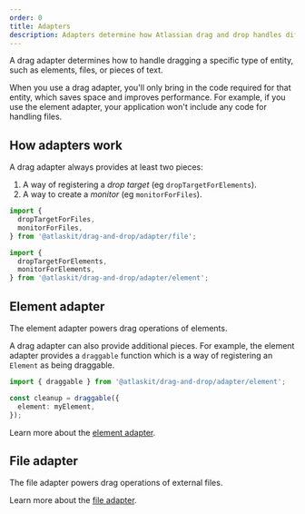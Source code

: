 ```yaml
---
order: 0
title: Adapters
description: Adapters determine how Atlassian drag and drop handles different draggable objects.
---
```


A drag adapter determines how to handle dragging a specific type of entity, such as elements, files, or pieces of text. 

When you use a drag adapter, you'll only bring in the code required for that entity, which saves space and improves performance. For example, if you use the element adapter, your application won't include any code for handling files.

## How adapters work

A drag adapter always provides at least two pieces:

1. A way of registering a _drop target_ (eg `dropTargetForElements`).
2. A way to create a _monitor_ (eg `monitorForFiles`).

```ts
import {
  dropTargetForFiles,
  monitorForFiles,
} from '@atlaskit/drag-and-drop/adapter/file';

import {
  dropTargetForElements,
  monitorForElements,
} from '@atlaskit/drag-and-drop/adapter/element';
```

## Element adapter

The element adapter powers drag operations of elements. 

A drag adapter can also provide additional pieces. For example, the element adapter provides a `draggable` function which is a way of registering an `Element` as being draggable.

```ts
import { draggable } from '@atlaskit/drag-and-drop/adapter/element';

const cleanup = draggable({
  element: myElement,
});
```

Learn more about the [element adapter](/components/drag-and-drop/adapter/element-adapter). 

## File adapter

The file adapter powers drag operations of external files.

Learn more about the [file adapter](/components/drag-and-drop/adapter/file-adapter).